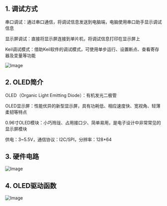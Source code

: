 

<WordCount>

## 1. 调试方式

串口调试：通过串口通信，将调试信息发送到电脑端，电脑使用串口助手显示调试信息

显示屏调试：直接将显示屏连接到单片机，将调试信息打印在显示屏上

Keil调试模式：借助Keil软件的调试模式，可使用单步运行、设置断点、查看寄存器及变量等功能

![Image](https://github.com/user-attachments/assets/67ff7939-3b31-483f-a345-e2bae0478586)

## 2. OLED简介

OLED（Organic Light Emitting Diode）：有机发光二极管

OLED显示屏：性能优异的新型显示屏，具有功耗低、相应速度快、宽视角、轻薄柔韧等特点

0.96寸OLED模块：小巧玲珑、占用接口少、简单易用，是电子设计中非常常见的显示屏模块

供电：3~5.5V，通信协议：I2C/SPI，分辨率：128*64

## 3. 硬件电路

![Image](https://github.com/user-attachments/assets/ed86e667-b78d-45a4-907f-f0589482be7d)

## 4. OLED驱动函数

![Image](https://github.com/user-attachments/assets/84e335bd-307d-432c-87d6-0966340d96af)




</WordCount>